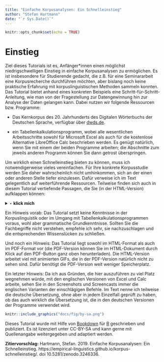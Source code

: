```yaml
---
title: "Einfache Korpusanalysen: Ein Schnelleinstieg"
author: "Stefan Hartmann"
date: "`r Sys.Date()`"
---
```


```r
knitr::opts_chunk$set(echo = TRUE)
```


# Einstieg

Ziel dieses Tutorials ist es, Anfänger*innen einen möglichst niedrigschwelligen Einstieg in einfache Korpusanalysen zu ermöglichen. Es ist insbesondere für Studierende gedacht, die z.B. für eine Seminararbeit eine Korpusrecherche durchführen möchten, aber bislang noch keine praktische Erfahrung mit korpuslinguistischen Methoden sammeln konnten. Das Tutorial bietet anhand eines konkreten Beispiels eine Schritt-für-Schritt-Anleitung, wie man von der Fragestellung zur Datengewinnung hin zur Analyse der Daten gelangen kann. Dabei nutzen wir folgende Ressourcen bzw. Programme:

- Das Kernkorpus des 20. Jahrhunderts des Digitalen Wörterbuchs der Deutschen Sprache, verfügbar über <a href="https://dwds.de/" target="_blank">dwds.de</a>.

- ein Tabellenkalkulationsprogramm, wobei alle wesentlichen Arbeitsschritte sowohl für Microsoft Excel als auch für die kostenlose Alternative LibreOffice Calc beschrieben werden. Es genügt natürlich, wenn Sie mit einem der beiden Programme arbeiten; die Abschnitte zum jeweils anderen Programm können Sie dann getrost überspringen.

Um wirklich einen Schnelleinstieg bieten zu können, muss ich notwendigerweise vieles vereinfachen. Für Ihre konkrete Korpusstudie werden Sie daher wahrscheinlich nicht umhinkommen, sich an der einen oder anderen Stelle tiefer einzulesen. Dafür verweise ich im Text gelegentlich auf weiterführende Ressourcen. Teilweise finden sich auch in diesem Tutorial vertiefende Passagen, die Sie (in der HTML-Version) aufklappen können:

<details>
<summary>‣ **klick mich**</summary>

Hallo, ich bin eine vertiefende Passage.

Sonst gibt es hier nichts zu sehen. Sie können mich gern wieder schließen. Danke.

</details>

Ein Hinweis vorab: Das Tutorial setzt keine Kenntnisse in der Korpuslinguistik oder im Umgang mit Tabellenkalkulationsprogrammen voraus, wohl aber grammatische Grundkenntnisse. Sollten Sie die Fachbegriffe nicht verstehen, empfehle ich sehr, sie nachzuschlagen und die entsprechenden Wissenslücken zu schließen.

Und noch ein Hinweis: Das Tutorial liegt sowohl im HTML-Format als auch im PDF-Format vor (die PDF-Version können Sie im HTML-Dokument durch Klick auf den PDF-Button ganz oben herunterladen). Die HTML-Version arbeitet viel mit animierten GIFs, die in der PDF-Version natürlich nicht zu sehen sind. Dafür benötigt die PDF-Version weit weniger Speicherplatz.

Ein letzter Hinweis: Da ich aus Gründen, die hier auszuführen zu viel Platz wegnehmen würde, mit den englischen Versionen von Excel und Calc arbeite, sehen Sie in den Screenshots und Screencasts immer die englischen Varianten der einschlägigen Befehle. Im Text nenne ich teilweise die deutsche Übersetzung, ohne aber in jedem Einzelfall geprüft zu haben, ob das auch wirklich die Übersetzung ist, die in den deutschen Versionen der Programme verwendet wird.


```r

knitr::include_graphics("docs/fig/by-sa.png")

```


Dieses Tutorial wurde mit Hilfe von <a href="https://bookdown.org/" target="_blank">Bookdown</a> für <a href="https://www.r-project.org/" target="_blank">R</a> geschrieben und publiziert. Es ist lizenziert unter CC-BY-SA und kann gerne mit Quellenangabe weitergegeben und adaptiert werden.

**Zitiervorschlag:** Hartmann, Stefan. 2019. Einfache Korpusanalysen: Ein Schnelleinstieg. https://empirical-linguistics.github.io/korpus-schnelleinstieg/. doi 10.5281/zenodo.3246336.

